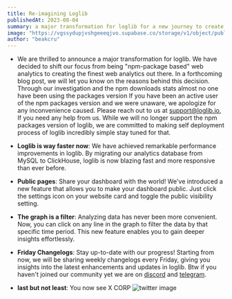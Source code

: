 ```yaml
---
title: Re-imagining Loglib
publishedAt: 2023-08-04
summary: a major transformation for loglib for a new journey to create the best web analytics out there.
image: "https://vgssydupjvshgeeeqjvo.supabase.co/storage/v1/object/public/images/re-imaginign.png?t=2023-08-05T17%3A15%3A39.874Z"
author: "beakcru"
---
```


- We are thrilled to announce a major transformation for loglib. We have decided to shift our focus from being "npm-package based" web analytics to creating the finest web analytics out there. In a forthcoming blog post, we will let you know on the reasons behind this decision. Through our investigation and the npm downloads stats almost no one have been using the packages version If you have been an active user of the npm packages version and we were unaware, we apologize for any inconvenience caused. Please reach out to us at support@loglib.io, If you need any help from us. While we will no longer support the npm packages version of loglib, we are committed to making self deployment process of loglib incredibly simple stay tuned for that.

- **Loglib is way faster now**: We have achieved remarkable performance improvements in loglib. By migrating our analytics database from MySQL to ClickHouse, loglib is now blazing fast and more responsive than ever before.

- **Public pages**: Share your dashboard with the world! We've introduced a new feature that allows you to make your dashboard public. Just click the settings icon on your website card and toggle the public visibility setting.

- **The graph is a filter**: Analyzing data has never been more convenient. Now, you can click on any line in the graph to filter the data by that specific time period. This new feature enables you to gain deeper insights effortlessly.

- **Friday Changelogs**: Stay up-to-date with our progress! Starting from now, we will be sharing weekly changelogs every Friday, giving you insights into the latest enhancements and updates in loglib. Btw if you haven't joined our community yet we are on [discord](https://discord.gg/aD4pjXgK) and [telegram](https://t.me/loglib_community).

- **last but not least**: You now see X CORP <Image src="https://vgssydupjvshgeeeqjvo.supabase.co/storage/v1/object/public/images/Screenshot%20Capture%20-%202023-08-05%20-%2020-40-42.png" width={600} height={300} alt="twitter image" />